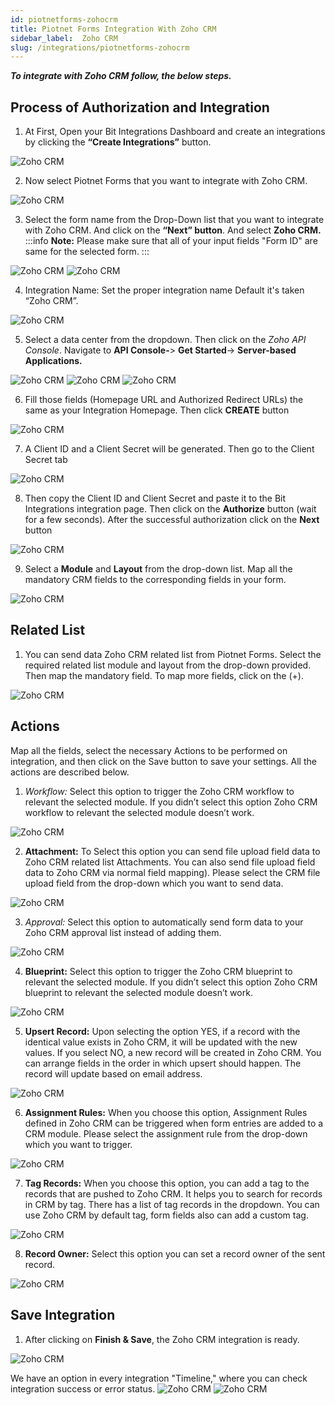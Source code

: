 ```yaml
---
id: piotnetforms-zohocrm
title: Piotnet Forms Integration With Zoho CRM
sidebar_label:  Zoho CRM
slug: /integrations/piotnetforms-zohocrm
---
```



***To integrate with Zoho CRM follow, the below steps.***


## Process of Authorization and Integration
1.	At First, Open your Bit Integrations Dashboard and create an integrations by clicking the **“Create Integrations”** button.
 <Image src="Zoho CRM/Create Integration" alt="Zoho CRM" w="1020" h="350" />


2. Now select Piotnet Forms that you want to integrate with Zoho CRM.
 <Image src="Zoho CRM/Select Contact Form 7" alt="Zoho CRM" w="1020" h="350" />

3.	Select the form name from the Drop-Down list that you want to integrate with Zoho CRM. And click on the **“Next” button**. And select **Zoho CRM.**
:::info
   **Note:** Please make sure that all of your input fields "Form ID" are same for the selected form.
:::

 <Image src="Zoho CRM/piotnet-form" alt="Zoho CRM" w="1020" h="350" />
 <Image src="Zoho CRM/select zoho crm" alt="Zoho CRM" w="1020" h="350" />

4.	Integration Name: Set the proper integration name Default it's taken “Zoho CRM”.
 <Image src="Zoho CRM/integration name" alt="Zoho CRM" w="1020" h="350" />

5. Select a data center from the dropdown. Then click on the *Zoho API Console*. Navigate to **API Console-**> **Get Started**-> **Server-based Applications.** 
 <Image src="Zoho CRM/data center" alt="Zoho CRM" w="1020" h="350" />
 <Image src="Zoho CRM/get-started" alt="Zoho CRM" w="1020" h="350" />
 <Image src="Zoho CRM/server-based-applications" alt="Zoho CRM" w="1020" h="350" />


6.	Fill those fields (Homepage URL and Authorized Redirect URLs) the same as your Integration Homepage. Then click **CREATE** button
 <Image src="Zoho CRM/create api" alt="Zoho CRM" w="1020" h="350" />

 
7.	A Client ID and a Client Secret will be generated. Then go to the Client Secret tab
 <Image src="Zoho CRM/client id and secret" alt="Zoho CRM" w="1020" h="300" />

8.	Then copy the Client ID and Client Secret and paste it to the Bit Integrations integration page. Then click on the **Authorize** button (wait for a few seconds). After the successful authorization click on the **Next** button
 <Image src="Zoho CRM/authorize" alt="Zoho CRM" w="1020" h="300" />

9.	Select a **Module** and **Layout** from the drop-down list. Map all the mandatory CRM fields to the corresponding fields in your form.
 <Image src="Zoho CRM/select module" alt="Zoho CRM" w="1020" h="300" />

## Related List
1. You can send data Zoho CRM related list from Piotnet Forms. Select the required related list module and layout from the drop-down provided. Then map the mandatory field. To map more fields, click on the (+).
 <Image src="Zoho CRM/related list" alt="Zoho CRM" w="1020" h="350" />

 
## Actions

Map all the fields, select the necessary Actions to be performed on integration, and then click on the Save button to save your settings. All the actions are described below.

1. *Workflow:* Select this option to trigger the Zoho CRM workflow to relevant the selected module. If you didn’t select this option Zoho CRM workflow to relevant the selected module doesn’t work.
 <Image src="Zoho CRM/workflow actions" alt="Zoho CRM" w="1020" h="350" />

2. **Attachment:** To Select this option you can send file upload field data to Zoho CRM related list Attachments. You can also send file upload field data to Zoho CRM via normal field mapping). Please select the CRM file upload field from the drop-down which you want to send data.
 <Image src="Zoho CRM/attachments actions" alt="Zoho CRM" w="1020" h="350" />


3. *Approval:* Select this option to automatically send form data to your Zoho CRM approval list instead of adding them.
 <Image src="Zoho CRM/approval actions" alt="Zoho CRM" w="1020" h="350" />

4. **Blueprint:** Select this option to trigger the Zoho CRM blueprint to relevant the selected module. If you didn’t select this option Zoho CRM blueprint to relevant the selected module doesn’t work.
 <Image src="Zoho CRM/blueprint" alt="Zoho CRM" w="1020" h="350" />

5. **Upsert Record:** Upon selecting the option YES, if a record with the identical value exists in Zoho CRM, it will be updated with the new values. If you select NO, a new record will be created in Zoho CRM. You can arrange fields in the order in which upsert should happen. The record will update based on email address.
 <Image src="Zoho CRM/upsert record actions" alt="Zoho CRM" w="1020" h="350" />

6. **Assignment Rules:** When you choose this option, Assignment Rules defined in Zoho CRM can be triggered when form entries are added to a CRM module. Please select the assignment rule from the drop-down which you want to trigger.
 <Image src="Zoho CRM/assignment rules actions" alt="Zoho CRM" w="1020" h="350" />

7. **Tag Records:** When you choose this option, you can add a tag to the records that are pushed to Zoho CRM. It helps you to search for records in CRM by tag. There has a list of tag records in the dropdown. You can use Zoho CRM by default tag, form fields also can add a custom tag.
 <Image src="Zoho CRM/add tag actions" alt="Zoho CRM" w="1020" h="350" />

8. **Record Owner:** Select this option you can set a record owner of the sent record.
 <Image src="Zoho CRM/record owner actions" alt="Zoho CRM" w="1020" h="350" />


## Save Integration
1.	After clicking on **Finish & Save**, the Zoho CRM integration is ready.
 <Image src="Zoho CRM/finish and save" alt="Zoho CRM" w="1020" h="350" />

  We have an option in every integration "Timeline," where you can check integration success or error status.
   <Image src="Zoho CRM/integrations dashbord" alt="Zoho CRM" w="1020" h="350" />
   <Image src="Zoho CRM/timeline" alt="Zoho CRM" w="1020" h="350" />

